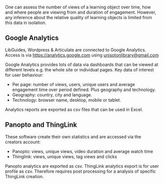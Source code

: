 One can assess the number of views of a learning object over time, how and where people are viewing from and duration of engagement. However, any inference about the relative quality of learning objects is limited from this data in isolation.

## Google Analytics

LibGuides, Wordpress & Articulate are connected to Google Analytics. Access is via [https://analytics.google.com](https://analytics.google.com)  using [unisotonlibrary@gmail.com]()

Google Analytics provides lots of data via dashboards that can be viewed at different levels e.g. the whole site or individual pages. Key data of interest for user behaviour:

 - Per page: number of views, users, unique users and average engagement time over period defined. Plus geography and technology.
-   Geography: country, city and language.
-   Technology: browser name, desktop, mobile or tablet.

Analytics reports are exported as csv files that can be used in Excel.

## Panopto and ThingLink

These software create their own statistics and are accessed via the creators account:

-   Panopto: views, unique views, video duration and average watch time
-   Thinglink: views, unique views, tag views and clicks

Panopto analytics are exported as csv.
ThingLink analytics export is for user profile as csv. Therefore requires post processing for a analysis of specific ThingLink creation.
